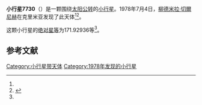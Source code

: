 {{Infobox planet
| bgcolour = #FFFFC0
| name = 7730 Sergerasimov
| symbol = 
| image = 
| caption = 
| discovery = yes
| discovery_ref = 
| discoverer = [[柳德米拉·切爾尼赫|柳德米拉·切爾尼赫]]
| discovery_site = [[克里米亚|克里米亚]] 
| discovered = 1978年7月4日
| designations = yes
| mp_name = 
| named_after = 
| alt_names = 1978 NN1/ 1935 SE1 / 1983 PD
| mp_category = [[主带小行星|主带小行星]]
| orbit_ref = <ref name="a">[http://ssd.jpl.nasa.gov/sbdb.cgi?sstr=7730 7730 Sergerasimov] {{Wayback|url=http://ssd.jpl.nasa.gov/sbdb.cgi?sstr=7730 |date=20210815015738 }}，小行星數據庫瀏覽器（JPL Small-Body Database Browser）－[[美国国家航空航天局|美国国家航空航天局]]喷气推进实验室</ref>
| epoch = 2456400.5 (2013年4月18日更新)
| aphelion = {{convert|3.6649161|AU|km|3|abbr=on|lk=out}}
| perihelion = {{convert|2.0330159|AU|km|3|abbr=on}}
| semimajor = {{convert|2.8489660|AU|km|3|abbr=on}}
| eccentricity = 0.2864022
| period = 1756.423913 [[日|日]]<br />4.81[[儒略年|儒略年]]
| avg_speed = 
| inclination = 7.96728
| asc_node = 142.96480
| mean_anomaly = 
| arg_peri = 171.92936
| satellites = 
| physical_characteristics = yes
| dimensions = 
| mass = 
| density = 
| surface_grav = 
| escape_velocity = 
| sidereal_day = 
| axial_tilt = 
| pole_ecliptic_lat = 
| pole_ecliptic_lon = 
| albedo = 
| temperatures= 
| temp_name1 = 
| mean_temp_1 = 
| max_temp_1 = 
| temp_name2 = 
| max_temp_2 = 
| spectral_type = 
| abs_magnitude = 171.92936
}}

'''小行星7730'''（{{lang-en|7730 Sergerasimov}}）是一颗围绕[[太阳|太阳]][[公转|公转]]的[[小行星|小行星]]。1978年7月4日，[[柳德米拉·切爾尼赫|柳德米拉·切爾尼赫]]在克里米亚发现了此天体<ref name="a" /><ref>{{cite news|title=小行星列表|url=http://cfa-www.harvard.edu/iau/lists/NumberedMPs.txt|accessdate=2013-07-08|newspaper=哈佛大学|archive-date=2008-05-17|archive-url=https://web.archive.org/web/20080517010638/http://cfa-www.harvard.edu/iau/lists/NumberedMPs.txt|dead-url=no}}</ref>。

这颗小行星的[[绝对星等|绝对星等]]为171.92936等<ref name="a" />。

==参考文献==
{{reflist}}
{{Minor Planet Number|[[小行星7729|小行星7729]]|[[小行星7731|小行星7731]]}}

{{小天体}}

[[Category:小行星带天体|Category:小行星带天体]]
[[Category:1978年发现的小行星|Category:1978年发现的小行星]]

{{asteroid-stub}}